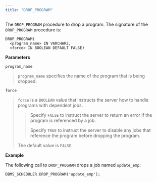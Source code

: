 ```yaml
---
title: "DROP_PROGRAM"
---
```


The `DROP_PROGRAM` procedure to drop a program. The signature of the `DROP_PROGRAM` procedure is:

```
DROP_PROGRAM(
  <program_name> IN VARCHAR2,
  <force> IN BOOLEAN DEFAULT FALSE)
```

**Parameters**

`program_name`

> `program_name` specifies the name of the program that is being dropped.

`force`

> `force` is a `BOOLEAN` value that instructs the server how to handle programs with dependent jobs.
>
> > Specify `FALSE` to instruct the server to return an error if the program is referenced by a job.
> >
> > Specify `TRUE` to instruct the server to disable any jobs that reference the program before dropping the program.
>
> The default value is `FALSE`.

**Example**

The following call to `DROP_PROGRAM` drops a job named `update_emp`:

```
DBMS_SCHEDULER.DROP_PROGRAM('update_emp');
```

